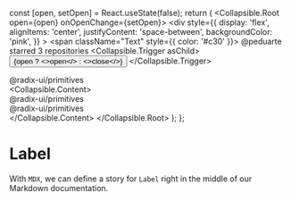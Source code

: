 <!-- Label.stories.mdx -->


<Meta title="Collapsible" component={Collapsible} />

  const [open, setOpen] = React.useState(false);
  return (
    <Collapsible.Root open={open} onOpenChange={setOpen}>
      <div
        style={{
          display: 'flex',
          alignItems: 'center',
          justifyContent: 'space-between',
          backgroundColor: 'pink',
        }}
      >
        <span className="Text" style={{ color: '#c30' }}>
          @peduarte starred 3 repositories
        </span>
        <Collapsible.Trigger asChild>
          <button className="IconButton">
            {open ? <>open</> : <>close</>}
          </button>
        </Collapsible.Trigger>
      </div>
      <div className="Repository">
        <span className="Text">@radix-ui/primitives</span>
      </div>
      <Collapsible.Content>
        <div className="Repository">
          <span className="Text">@radix-ui/primitives</span>
        </div>
        <div className="Repository">
          <span className="Text">@radix-ui/primitives</span>
        </div>
      </Collapsible.Content>
    </Collapsible.Root>
  );
};

# Label

With `MDX`, we can define a story for `Label` right in the middle of our Markdown documentation.

<Canvas>
  <Story name="Main">
    <Demo />
  </Story>
</Canvas>
